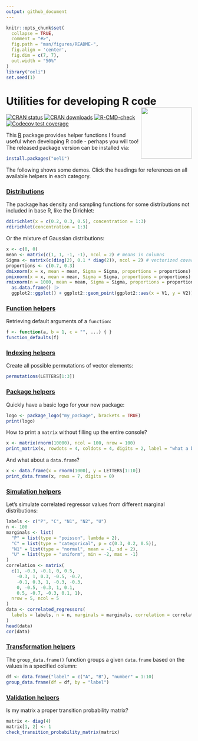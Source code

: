 ```yaml
---
output: github_document
---
```


<!-- README.md is generated from README.Rmd. Please edit that file -->

```r
knitr::opts_chunk$set(
  collapse = TRUE,
  comment = "#>",
  fig.path = "man/figures/README-",
  fig.align = 'center', 
  fig.dim = c(7, 7), 
  out.width = "50%"
)
library("oeli")
set.seed(1)
```

# Utilities for developing R code <a href="https://loelschlaeger.de/oeli/"><img src="man/figures/logo.png" align="right" height="138" /></a>

<!-- badges: start -->
[![CRAN status](https://www.r-pkg.org/badges/version/oeli)](https://CRAN.R-project.org/package=oeli)
[![CRAN downloads](https://cranlogs.r-pkg.org/badges/last-month/oeli)](https://CRAN.R-project.org/package=oeli)
[![R-CMD-check](https://github.com/loelschlaeger/oeli/actions/workflows/R-CMD-check.yaml/badge.svg)](https://github.com/loelschlaeger/oeli/actions/workflows/R-CMD-check.yaml)
[![Codecov test coverage](https://codecov.io/gh/loelschlaeger/oeli/branch/master/graph/badge.svg)](https://app.codecov.io/gh/loelschlaeger/oeli?branch=master)
<!-- badges: end -->

This [R](https://CRAN.R-project.org) package provides helper functions I found useful when developing R code - perhaps you will too! The released package version can be installed via:

``` r
install.packages("oeli")
```

The following shows some demos. Click the headings for references on all available helpers in each category.

### [Distributions](https://loelschlaeger.de/oeli/reference/index.html#distribution)

The package has density and sampling functions for some distributions not included in base R, like the Dirichlet:

```r
ddirichlet(x = c(0.2, 0.3, 0.5), concentration = 1:3)
rdirichlet(concentration = 1:3)
```

Or the mixture of Gaussian distributions:

```r
x <- c(0, 0)
mean <- matrix(c(1, 1, -1, -1), ncol = 2) # means in columns
Sigma <- matrix(c(diag(2), 0.1 * diag(2)), ncol = 2) # vectorized covariances in columns
proportions <- c(0.7, 0.3)
dmixnorm(x = x, mean = mean, Sigma = Sigma, proportions = proportions)
pmixnorm(x = x, mean = mean, Sigma = Sigma, proportions = proportions)
rmixnorm(n = 1000, mean = mean, Sigma = Sigma, proportions = proportions) |>
  as.data.frame() |> 
  ggplot2::ggplot() + ggplot2::geom_point(ggplot2::aes(x = V1, y = V2))
```

### [Function helpers](https://loelschlaeger.de/oeli/reference/index.html#functional)

Retrieving default arguments of a `function`:

```r
f <- function(a, b = 1, c = "", ...) { }
function_defaults(f)
```

### [Indexing helpers](https://loelschlaeger.de/oeli/reference/index.html#indexing)

Create all possible permutations of vector elements:

```r
permutations(LETTERS[1:3])
```

### [Package helpers](https://loelschlaeger.de/oeli/reference/index.html#packaging)

Quickly have a basic logo for your new package:

```r
logo <- package_logo("my_package", brackets = TRUE)
print(logo)
```

How to print a `matrix` without filling up the entire console?

```r
x <- matrix(rnorm(10000), ncol = 100, nrow = 100)
print_matrix(x, rowdots = 4, coldots = 4, digits = 2, label = "what a big matrix")
```

And what about a `data.frame`?

```r
x <- data.frame(x = rnorm(1000), y = LETTERS[1:10])
print_data.frame(x, rows = 7, digits = 0)
```

### [Simulation helpers](https://loelschlaeger.de/oeli/reference/index.html#simulation)

Let's simulate correlated regressor values from different marginal distributions:

```r
labels <- c("P", "C", "N1", "N2", "U")
n <- 100
marginals <- list(
  "P" = list(type = "poisson", lambda = 2),
  "C" = list(type = "categorical", p = c(0.3, 0.2, 0.5)),
  "N1" = list(type = "normal", mean = -1, sd = 2),
  "U" = list(type = "uniform", min = -2, max = -1)
)
correlation <- matrix(
  c(1, -0.3, -0.1, 0, 0.5,
    -0.3, 1, 0.3, -0.5, -0.7,
    -0.1, 0.3, 1, -0.3, -0.3,
    0, -0.5, -0.3, 1, 0.1,
    0.5, -0.7, -0.3, 0.1, 1),
  nrow = 5, ncol = 5
)
data <- correlated_regressors(
  labels = labels, n = n, marginals = marginals, correlation = correlation
)
head(data)
cor(data)
``` 

### [Transformation helpers](https://loelschlaeger.de/oeli/reference/index.html#transformation)

The `group_data.frame()` function groups a given `data.frame` based on the values in a specified column:

```r
df <- data.frame("label" = c("A", "B"), "number" = 1:10)
group_data.frame(df = df, by = "label")
```

### [Validation helpers](https://loelschlaeger.de/oeli/reference/index.html#validation)

Is my matrix a proper transition probability matrix?

```r
matrix <- diag(4)
matrix[1, 2] <- 1
check_transition_probability_matrix(matrix)
```





